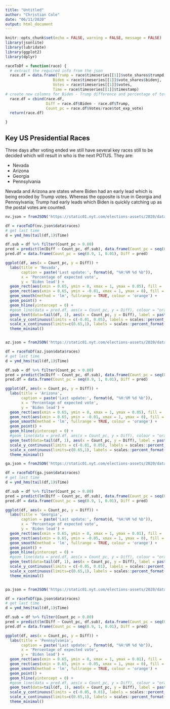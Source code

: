 ```yaml
---
title: "Untitled"
author: "Christian Cole"
date: "06/11/2020"
output: html_document
---
```


```r
knitr::opts_chunk$set(echo = FALSE, warning = FALSE, message = FALSE)
library(jsonlite)
library(lubridate)
library(ggplot2)
library(dplyr)

raceToDf = function(race) {
  # extract the required info from the json
  race.df = data.frame(Trump = race$timeseries[[1]]$vote_shares$trumpd, 
                     Biden = race$timeseries[[1]]$vote_shares$bidenj, 
                     Votes = race$timeseries[[1]]$votes, 
                     Time = race$timeseries[[1]]$timestamp)
# create new columns for Biden - Trump difference and percentage of total votes
  race.df = cbind(race.df, 
                  Diff = race.df$Biden - race.df$Trump, 
                  Count_pc = race.df$Votes/race$tot_exp_vote)
  return(race.df)

}

```

## Key US Presidential Races

Three days after voting ended we still have several key races still to be decided which will result in who is the next POTUS. They are:

  * Nevada
  * Arizona
  * Georgia
  * Pennsylvania

Nevada and Arizona are states where Biden had an early lead which is being eroded by Trump votes. Whereas the opposite is true in Georgia and Pennsylvania; Trump had early leads which Biden is quickly catching up as the postal votes are counted.


```r

nv.json = fromJSON('https://static01.nyt.com/elections-assets/2020/data/api/2020-11-03/race-page/nevada/president.json')

df = raceToDf(nv.json$data$races)
# get last time
d = ymd_hms(tail(df,1)$Time)

df.sub = df %>% filter(Count_pc > 0.80)
pred = predict(lm(Diff ~ Count_pc, df.sub), data.frame(Count_pc = seq(0.9, 1, 0.01)))
pred.df = data.frame(Count_pc = seq(0.9, 1, 0.01), Diff = pred)

ggplot(df, aes(x = Count_pc, y = Diff)) + 
  labs(title = 'Nevada',
       caption = paste('Last update:', format(d, "%H:%M %d %b")),
       x = 'Percentage of expected vote',
       y = 'Biden lead') +
  geom_rect(aes(xmin = 0.65, ymin = 0, xmax = 1, ymax = 0.05), fill = 'blue', alpha = 0.8) +
  geom_rect(aes(xmin = 0.65, ymin = -0.01, xmax = 1, ymax = 0), fill = 'red', alpha = 0.8) +
  geom_smooth(method = 'lm', fullrange = TRUE, colour = 'orange') +
  geom_point() + 
  geom_hline(yintercept = 0) +
  #geom_line(data = pred.df, aes(x = Count_pc, y = Diff), colour = "orange", size = 0.9) +
  geom_text(data=tail(df, 1), aes(x = Count_pc, y = Diff), label = paste0(round(100*tail(df, 1)$Diff,1),'%'), nudge_x = 0.01, colour = 'white', size = 2.7, fontface = 'bold') +
  scale_y_continuous(limits = c(-0.01, 0.05), labels = scales::percent_format(accuracy = 1)) +
  scale_x_continuous(limits=c(0.65,1), labels = scales::percent_format(accuracy = 0.1)) +
  theme_minimal()



```

```r

az.json = fromJSON('https://static01.nyt.com/elections-assets/2020/data/api/2020-11-03/race-page/arizona/president.json')

df = raceToDf(az.json$data$races)
# get last time
d = ymd_hms(tail(df,1)$Time)

df.sub = df %>% filter(Count_pc > 0.80)
pred = predict(lm(Diff ~ Count_pc, df.sub), data.frame(Count_pc = seq(0.9, 1, 0.01)))
pred.df = data.frame(Count_pc = seq(0.9, 1, 0.01), Diff = pred)

ggplot(df, aes(x = Count_pc, y = Diff)) + 
  labs(title = 'Arizona',
       caption = paste('Last update:', format(d, "%H:%M %d %b")),
       x = 'Percentage of expected vote',
       y = 'Biden lead') +
  geom_rect(aes(xmin = 0.65, ymin = 0, xmax = 1, ymax = 0.05), fill = 'blue', alpha = 0.8) +
  geom_rect(aes(xmin = 0.65, ymin = -0.01, xmax = 1, ymax = 0), fill = 'red', alpha = 0.8) +
  geom_smooth(method = 'lm', fullrange = TRUE, colour = 'orange') +
  geom_point() + 
  geom_hline(yintercept = 0) +
  #geom_line(data = pred.df, aes(x = Count_pc, y = Diff), colour = "orange", size = 0.9) +
  geom_text(data=tail(df, 1), aes(x = Count_pc, y = Diff), label = paste0(round(100*tail(df, 1)$Diff,1),'%'), nudge_x = 0.01, colour = 'white', size = 2.7, fontface = 'bold') +
  scale_y_continuous(limits = c(-0.01, 0.05), labels = scales::percent_format(accuracy = 1)) +
  scale_x_continuous(limits=c(0.65,1), labels = scales::percent_format(accuracy = 0.1)) +
  theme_minimal()
```

```r

ga.json = fromJSON('https://static01.nyt.com/elections-assets/2020/data/api/2020-11-03/race-page/georgia/president.json')

df = raceToDf(ga.json$data$races)
# get last time
d = ymd_hms(tail(df,1)$Time)

df.sub = df %>% filter(Count_pc > 0.80)
pred = predict(lm(Diff ~ Count_pc, df.sub), data.frame(Count_pc = seq(0.9, 1, 0.01)))
pred.df = data.frame(Count_pc = seq(0.9, 1, 0.01), Diff = pred)

ggplot(df, aes(x = Count_pc, y = Diff)) + 
  labs(title = 'Georgia',
       caption = paste('Last update:', format(d, "%H:%M %d %b")),
       x = 'Percentage of expected vote',
       y = 'Biden lead') +
  geom_rect(aes(xmin = 0.65, ymin = 0, xmax = 1, ymax = 0.01), fill = 'blue', alpha = 0.8) +
  geom_rect(aes(xmin = 0.65, ymin = -0.05, xmax = 1, ymax = 0), fill = 'red', alpha = 0.8) +
  geom_smooth(method = 'lm', fullrange = TRUE, colour = 'orange') +
  geom_point() + 
  geom_hline(yintercept = 0) +
  #geom_line(data = pred.df, aes(x = Count_pc, y = Diff), colour = "orange", size = 0.9) +
  geom_text(data=tail(df, 1), aes(x = Count_pc, y = Diff), label = paste0(round(100*tail(df, 1)$Diff,1),'%'), nudge_x = 0.01, colour = 'white', size = 2.7, fontface = 'bold') +
  scale_y_continuous(limits = c(-0.05, 0.01), labels = scales::percent_format(accuracy = 1)) +
  scale_x_continuous(limits=c(0.65,1), labels = scales::percent_format(accuracy = 0.1)) +
  theme_minimal()



```

```r

pa.json = fromJSON('https://static01.nyt.com/elections-assets/2020/data/api/2020-11-03/race-page/pennsylvania/president.json')

df = raceToDf(pa.json$data$races)
# get last time
d = ymd_hms(tail(df,1)$Time)

df.sub = df %>% filter(Count_pc > 0.80)
pred = predict(lm(Diff ~ Count_pc, df.sub), data.frame(Count_pc = seq(0.9, 1, 0.01)))
pred.df = data.frame(Count_pc = seq(0.9, 1, 0.01), Diff = pred)

ggplot(df, aes(x = Count_pc, y = Diff)) + 
  labs(title = 'Pennsylvania',
       caption = paste('Last update:', format(d, "%H:%M %d %b")),
       x = 'Percentage of expected vote',
       y = 'Biden lead') +
  geom_rect(aes(xmin = 0.65, ymin = 0, xmax = 1, ymax = 0.01), fill = 'blue', alpha = 0.8) +
  geom_rect(aes(xmin = 0.65, ymin = -0.05, xmax = 1, ymax = 0), fill = 'red', alpha = 0.8) +
  geom_smooth(method = 'lm', fullrange = TRUE, colour = 'orange') +
  geom_point() + 
  geom_hline(yintercept = 0) +
  #geom_line(data = pred.df, aes(x = Count_pc, y = Diff), colour = "orange", size = 0.9) +
  geom_text(data=tail(df, 1), aes(x = Count_pc, y = Diff), label = paste0(round(100*tail(df, 1)$Diff,1),'%'), nudge_x = 0.01, colour = 'white', size = 2.7, fontface = 'bold') +
  scale_y_continuous(limits = c(-0.05, 0.01), labels = scales::percent_format(accuracy = 1)) +
  scale_x_continuous(limits=c(0.65,1), labels = scales::percent_format(accuracy = 0.1)) +
  theme_minimal()
```



